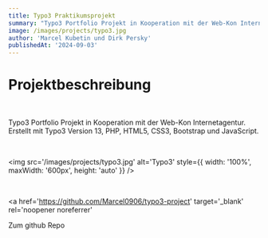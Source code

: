 ```yaml
---
title: Typo3 Praktikumsprojekt
summary: "Typo3 Portfolio Projekt in Kooperation mit der Web-Kon Internetagentur"
image: /images/projects/typo3.jpg
author: 'Marcel Kubetin und Dirk Persky'
publishedAt: '2024-09-03'
---
```


# Projektbeschreibung

<br />

Typo3 Portfolio Projekt in Kooperation mit der Web-Kon Internetagentur. Erstellt mit Typo3 Version 13, PHP, HTML5, CSS3, Bootstrap und JavaScript.

<br />

<img
  src='/images/projects/typo3.jpg'
  alt='Typo3'
  style={{ width: '100%', maxWidth: '600px', height: 'auto' }}
/>

<br />

<a
  href='https://github.com/Marcel0906/typo3-project'
  target='_blank'
  rel='noopener noreferrer'
>
  Zum github Repo
</a>

